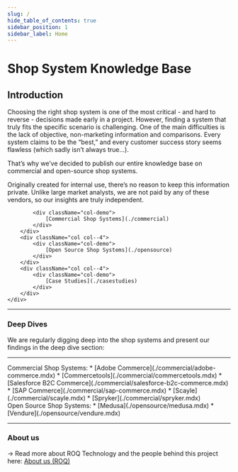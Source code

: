 ```yaml
---
slug: /
hide_table_of_contents: true
sidebar_position: 1
sidebar_label: Home
---
```



# Shop System Knowledge Base

## Introduction

Choosing the right shop system is one of the most critical - and hard to reverse - decisions made early in a project. However, finding a system that truly fits the specific scenario is challenging. One of the main difficulties is the lack of objective, non-marketing information and comparisons. Every system claims to be the “best,” and every customer success story seems flawless (which sadly isn’t always true...).

<div className="highlightText">
    That’s why we’ve decided to publish our entire knowledge base on commercial and open-source shop systems.
</div>

Originally created for internal use, there’s no reason to keep this information private. Unlike large market analysts, we are not paid by any of these vendors, so our insights are truly independent.

<div className="container">
    <div className="row">
        <div className="col col--4">

            <div className="col-demo">
                [Commercial Shop Systems](./commercial)
            </div>
        </div>
        <div className="col col--4">
            <div className="col-demo">
                [Open Source Shop Systems](./opensource)
            </div>
        </div>
        <div className="col col--4">
            <div className="col-demo">
                [Case Studies](./casestudies)
            </div>
        </div>
    </div>
</div>

---

### Deep Dives

We are regularly digging deep into the shop systems and present our findings in the deep dive section:

---

<div className="container">
    <div className="row">
        <div className="col col--6">
            <div className="col-demo">
                Commercial Shop Systems:
                * [Adobe Commerce](./commercial/adobe-commerce.mdx)
                * [Commercetools](./commercial/commercetools.mdx)
                * [Salesforce B2C Commerce](./commercial/salesforce-b2c-commerce.mdx)
                * [SAP Commerce](./commercial/sap-commerce.mdx)
                * [Scayle](./commercial/scayle.mdx)
                * [Spryker](./commercial/spryker.mdx)
            </div>
        </div>
        <div className="col col--6">
            <div className="col-demo">
                Open Source Shop Systems:
                * [Medusa](./opensource/medusa.mdx)
                * [Vendure](./opensource/vendure.mdx)
            </div>
        </div>
    </div>
</div>

---

### About us

→ Read more about ROQ Technology and the people behind this project here: [About us (ROQ)](about-us)